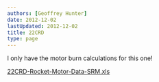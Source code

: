 ```yaml
---
authors: [Geoffrey Hunter]
date: 2012-12-02
lastUpdated: 2012-12-02
title: 22CRD
type: page
---
```


I only have the motor burn calculations for this one!

[22CRD-Rocket-Motor-Data-SRM.xls](/misc/22crd/22CRD-Rocket-Motor-Data-SRM.xls)
